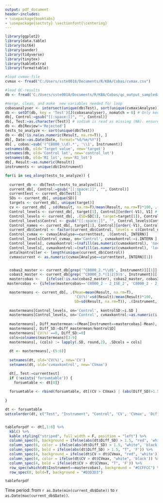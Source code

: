 ---
output: pdf_document
header-includes:
- \usepackage{booktabs}
- \usepackage{sectsty} \sectionfont{\centering}
---


```{r summary table, echo=FALSE, message = FALSE, results='asis', warning=FALSE, fig.keep="all"}

library(ggplot2)
library(data.table)
library(bit64)
library(pander)
library(tidyverse)
library(tinytex)
library(kableExtra)
library(formattable)

#load cvmax-file
cvmax <- fread("C:/Users/sste0018/Documents/R/KBA/Cobas/cvmax.csv")

#load QC-results
db <- fread('C:/Users/sste0018/Documents/R/KBA/Cobas/qc_output_sampledata.csv')

#merge, clean, and make  new variables needed for loop
cobasanalyser <- intersect(unique(db$Test), sort(unique(cvmax$Analyse)))
db <- setDT(db, key = 'Test')[J(cobasanalyser), nomatch = 0] # Only keep cobas-analyser
db[, Control:=gsub("[[:space:]]", "", Control)] 
db[, Test:=as.character(Test)] # sodium is read as missing (NA). ensures it's read as char.
db <- db[Review!='Rejected']
tests_to_analyze <- sort(unique(db$Test))
db <- db[!is.na(as.numeric(Result, na.rm=T)), ]
db[, Date:=as.Date(Date, format="%d/%m/%Y")]
db[ , cobas:=sub('(^C8000_\\d).*', '\\1', Instrument)]
setnames(db, old='Target value', new='target')
setnames(db, old='Control lot', new='control_lot')
setnames(db, old='R1 lot', new='R1_lot')
db[, Result:=as.numeric(Result)]
instruments <- unique(db$Instrument)

for(i in seq_along(tests_to_analyze)) {
  
  current_db <- db[Test==tests_to_analyze[i]]
  current_db[, Control:=gsub("[[:space:]]", "", Control)]
  currenttest <- current_db$Test[1]
  SDs <- current_db[, unique(SD)]
  targets <- current_db[, unique(target)]
  cv <- current_db[ , sd(Result, na.rm=T)/mean(Result, na.rm=T)*100, .(Instrument, Control)]
  Control_levels <- current_db[, target[1], Control][order(-V1), V1] # sorter høj til lav kontrol
  Control_levels <- current_db[, .(SD=SD[1], target=target[1]), Control][order(-target), ] # sorter høj til lav kontrol
  Control_levels$Control <- gsub("[[:space:]]", "", Control_levels$Control)
  Control_names <- current_db[, target[1], Control][order(-V1), Control] # sorter høj til lav kontrol
  current_db$Control <- factor(current_db$Control, levels = c(Control_names)) # sikrer at høj kontrol er level 1 osv
  Control_cvmax <- cvmax[Analyse==currenttest, .(Control, INTERN)]
  Control_levels[Control_cvmax, on='Control', cvmaxkontrol:=i.INTERN ]
  Control_levels[, cvmaxkontrol:=(nafill(as.numeric(cvmaxkontrol), 'nocb'))]
  Control_levels[, cvmaxkontrol:=(nafill(as.numeric(cvmaxkontrol), 'locf'))]
  antalkontroller <- length(unique(current_db$Control))
  cvmaxcurrent <- as.numeric(cvmax[Analyse==currenttest, INTERN][1])


  cobas2_master <- current_db[grep('^C8000_2.*\\d$', Instrument)][[1]][1] # master is first canal for cobas 2
  cobas3_master <- current_db[grep('^C8000_3.*(1|2|5)$', Instrument)][[1]][1] # master is first canal for cobas 3
  mastercobas <-   {ifelse(!is.na(cobas2_master), cobas2_master, cobas3_master)} # master is cobas_2 if analyzed on 1 or 2, cobas_3 otherwise
 mastercobas <- {ifelse(mastercobas=='C8000_2 - 2_ISE_2', 'C8000_2 - 2_ISE_1', mastercobas)}

  mastermeans <- current_db[, .(Mean=mean(Result, na.rm=T),
                                'CV(%)'=sd(Result)/mean(Result)*100,
                                SD=sd(Result, na.rm=T)), .(Instrument, Control)][order(Instrument, Control)]
  
  mastermeans[Control_levels, on='Control', kontrolSD:=i.SD ]
  mastermeans[Control_levels, on='Control', cvmaxkontrol:=as.numeric(i.cvmaxkontrol)]
  
  mastermeans[, Diff_mastermean:=(Mean[Instrument==mastercobas]-Mean), Control]
  mastermeans[, Diff_SD:=Diff_mastermean/kontrolSD]
  mastermeans[`CV(%)`==0, Diff_SD:=0]
  cols=colnames(mastermeans)[3:9]
  mastermeans[, (cols) := lapply(.SD, round,2), .SDcols = cols] 
  
  dt <- mastermeans[,-(5:6)]
  
  setnames(dt, old='CV(%)', new='CV')
  setnames(dt, old='cvmaxkontrol', new='CVmax')

  dt[, Test:=currenttest]
  if (!exists('forsumtable')) {
    forsumtable <- dt[0]}
  
  forsumtable <- rbind(forsumtable, dt[(CV > CVmax) | (abs(Diff_SD)>1.5),])
  
}

dt <- forsumtable
setcolorder(dt, c("Test", "Instrument", "Control", 'CV', 'CVmax', 'Diff_SD'))


tableforpdf <- dt[,1:6] %>%
  kbl() %>%
  kable_styling("striped", full_width = F, position = "left") %>%
  column_spec(6, background = ifelse(abs(dt$Diff_SD) > 1.5, "red", 'white')) %>%
  column_spec(6, color = ifelse(abs(dt$Diff_SD) > 1.5, "white", 'black')) %>%
  column_spec(6, bold = ifelse(abs(dt$Diff_SD) > 1.5, "T", 'F')) %>% 
  column_spec(4, background = ifelse(dt$CV > dt$CVmax, "red", 'white')) %>%
  column_spec(4, color = ifelse(dt$CV > dt$CVmax, "white", 'black')) %>%
  column_spec(4, bold = ifelse(dt$CV > dt$CVmax, "T", 'F')) %>%    
  row_spec(which(dt$Instrument==mastercobas), background = "#CCFFCC") %>%
  row_spec(0, bold=T, background = "#D3D3D3")

tableforpdf


```


Time period: from `r as.Date(min(current_db$Date))` to `r as.Date(max(current_db$Date))`.
